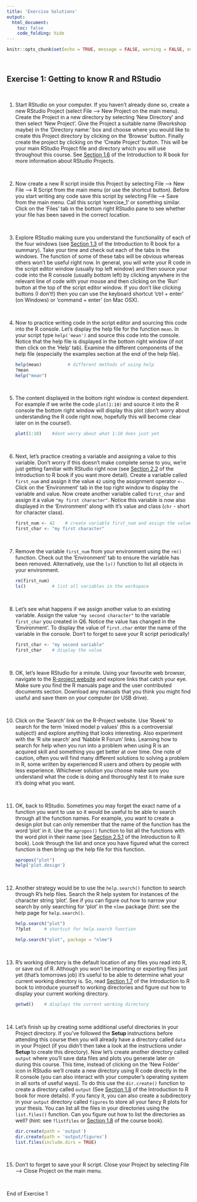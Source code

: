 ```yaml
---
title: 'Exercise Solutions'
output: 
  html_document:
    toc: false
    code_folding: hide
---
```


```r
knitr::opts_chunk$set(echo = TRUE, message = FALSE, warning = FALSE, eval = FALSE, cache = FALSE)
```

\  

## Exercise 1: Getting to know R and RStudio

\  

1. Start RStudio on your computer. If you haven't already done so, create a new RStudio Project (select File --> New Project on the main menu). Create the Project in a new directory by selecting 'New Directory' and then select 'New Project'. Give the Project a suitable name (Rworkshop maybe) in the 'Directory name:' box and choose where you would like to create this Project directory by clicking on the 'Browse' button. Finally create the project by clicking on the 'Create Project' button. This will be your main RStudio Project file and directory which you will use throughout this course. See [Section 1.6](https://intro2r.com/rsprojs.html#rsprojs) of the Introduction to R book for more information about RStudio Projects.

\  

2. Now create a new R script inside this Project by selecting File --> New File --> R Script from the main menu (or use the shortcut button). Before you start writing any code save this script by selecting File --> Save from the main menu. Call this script 'exercise_1' or something similar. Click on the 'Files' tab in the bottom right RStudio pane to see whether your file has been saved in the correct location.   

\  

3. Explore RStudio making sure you understand the functionality of each of the four windows (see [Section 1.3](https://intro2r.com/rstudio-orient.html#rstudio_orient) of the Introduction to R book for a summary). Take your time and check out each of the tabs in the windows. The function of some of these tabs will be obvious whereas others won't be useful right now. In general, you will write your R code in the script editor window (usually top left window) and then source your code into the R console (usually bottom left) by clicking anywhere in the relevant line of code with your mouse and then clicking on the 'Run' button at the top of the script editor window. If you don't like clicking buttons (I don't!) then you can use the keyboard shortcut 'ctrl + enter' (on Windows) or 'command + enter' (on Mac OSX).

\  

4. Now to practice writing code in the script editor and sourcing this code into the R console. Let's display the help file for the function `mean`. In your script type `help('mean')` and source this code into the console. Notice that the help file is displayed in the bottom right window (if not then click on the 'Help' tab). Examine the different components of the help file (especially the examples section at the end of the help file).

    ```r
    help(mean)          # different methods of using help
    ?mean
    help("mean")
    ```

\  

5. The content displayed in the bottom right window is context dependent. For example if we write the code `plot(1:10)` and source it into the R console the bottom right window will display this plot (don't worry about understanding the R code right now, hopefully this will become clear later on in the course!). 

    ```r
    plot(1:10)    #dont worry about what 1:10 does just yet
    ```

\  

6. Next, let's practice creating a variable and assigning a value to this variable. Don't worry if this doesn't make complete sense to you, we're just getting familiar with RStudio right now (see [Section 2.2](https://intro2r.com/objects-in-r.html) of the Introduction to R book if you want more detail). Create a variable called `first_num` and assign it the value `42` using the assignment operator `<-`. Click on the 'Environment' tab in the top right window to display the variable and value. Now create another variable called `first_char` and assign it a value `"my first character"`. Notice this variable is now also displayed in the 'Environment' along with it's value and class (`chr` - short for character class).  

    ```r
    first_num <- 42    # create variable first_num and assign the value 42
    first_char <- "my first character"
    ```
\  

7. Remove the variable `first_num` from your environment using the `rm()` function. Check out the 'Environment' tab to ensure the variable has been removed. Alternatively, use the `ls()` function to list all objects in your environment. 

    ```r
    rm(first_num)
    ls()          # list all variables in the workspace 
    ```
\  

8. Let's see what happens if we assign another value to an existing variable. Assign the value `"my second character"` to the variable `first_char` you created in Q6. Notice the value has changed in the 'Environment'. To display the value of `first.char` enter the name of the variable in the console. Don't to forget to save your R script periodically! 

    ```r
    first_char <- "my second variable"
    first_char    # display the value 
    ```
\  

9. OK, let's leave RStudio for a minute. Using your favourite web browser, navigate to the [R-project website](http://www.r-project.org) and explore links that catch your eye. Make sure you find the R manuals page and the user contributed documents section. Download any manuals that you think you might find useful and save them on your computer (or USB drive).

\  

10. Click on the 'Search' link on the R-Project website. Use 'Rseek' to search for the term 'mixed model p values' (this is a controversial subject!) and explore anything that looks interesting. Also experiment with the 'R site search' and 'Nabble R Forum' links. Learning how to search for help when you run into a problem when using R is an acquired skill and something you get better at over time. One note of caution, often you will find many different solutions to solving a problem in R, some written by experienced R users and others by people with less experience. Whichever solution you choose make sure you understand what the code is doing and thoroughly test it to make sure it's doing what you want.

\  

11.	OK, back to RStudio. Sometimes you may forget the exact name of a function you want to use so it would be useful to be able to search through all the function names. For example, you want to create a design plot but can only remember that the name of the function has the word 'plot' in it. Use the `apropos()` function to list all the functions with the word plot in their name (see [Section 2.5.1](https://intro2r.com/help.html#help) of the Introduction to R book). Look through the list and once you have figured what the correct function is then bring up the help file for this function. 

    ```r
    apropos("plot")
    help('plot.design')
    ```
\  

12. Another strategy would be to use the `help.search()` function to search through R's help files. Search the R help system for instances of the character string ‘plot’. See if you can figure out how to narrow your search by only searching for ‘plot’ in the `nlme` package (hint: see the help page for `help.search()`.

    ```r
    help.search("plot")
    ??plot     # shortcut for help.search function
    
    help.search("plot", package = "nlme")
    ```
\  

13.	R's working directory is the default location of any files you read into R, or save out of R. Although you won't be importing or exporting files just yet (that's tomorrows job) it's useful to be able to determine what your current working directory is. So, read [Section 1.7](https://intro2r.com/work-d.html) of the Introduction to R book to introduce yourself to working directories and figure out how to display your current working directory.

    ```r
    getwd()    # displays the current working directory 
    ```
\  

14.	Let's finish up by creating some additional useful directories in your Project directory. If you've followed the **Setup <i class="fa fa-cog" aria-hidden="true"></i>** instructions before attending this course then you will already have a directory called `data` in your Project (if you didn't then take a look at the instructions under **Setup <i class="fa fa-cog" aria-hidden="true"></i>** to create this directory). Now let's create another directory called `output` where you'll save data files and plots you generate later on during this course. This time, instead of clicking on the 'New Folder' icon in RStudio we'll create a new directory using R code directly in the R console (you can also interact with your computer's operating system in all sorts of useful ways). To do this use the `dir.create()` function to create a directory called `output` (See [Section 1.8](https://intro2r.com/dir-struct.html) of the Introduction to R book for more details). If you fancy it, you can also create a subdirectory in your `output` directory called `figures` to store all your fancy R plots for your thesis. You can list all the files in your directories using the `list.files()` function. Can you figure out how to list the directories as well? (hint: see `?listfiles` or [Section 1.8](https://intro2r.com/dir-struct.html) of the course book).

    ```r
    dir.create(path = 'output')
    dir.create(path = 'output/figures')
    list.files(include.dirs = TRUE)
    ```

\  

15. Don't to forget to save your R script. Close your Project by selecting File --> Close Project on the main menu.

\  

End of Exercise 1